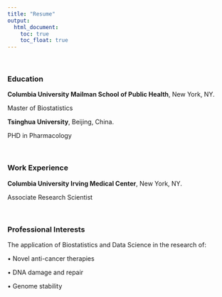 ```yaml
---
title: "Resume"
output: 
  html_document:
    toc: true
    toc_float: true
---
```



<br>

### Education


**Columbia University Mailman School of Public Health**, New York, NY.

Master of Biostatistics

**Tsinghua University**, Beijing, China.

PHD in Pharmacology 

<br>

### Work Experience


**Columbia University Irving Medical Center**, New York, NY.

Associate Research Scientist

<br>

### Professional Interests


The application of Biostatistics and Data Science in the research of:


•	Novel anti-cancer therapies

•	DNA damage and repair

•	Genome stability